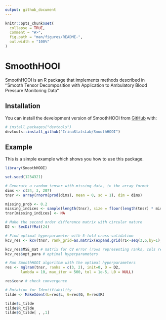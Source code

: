 ```yaml
---
output: github_document
---
```


<!-- README.md is generated from README.Rmd. Please edit that file -->

```r
knitr::opts_chunk$set(
  collapse = TRUE,
  comment = "#>",
  fig.path = "man/figures/README-",
  out.width = "100%"
)
```

# SmoothHOOI

<!-- badges: start -->

<!-- badges: end -->

SmoothHOOI is an R package that implements methods described in ''Smooth Tensor Decomposition with Application to Ambulatory Blood Pressure Monitoring Data''

## Installation

You can install the development version of SmoothHOOI from [GitHub](https://github.com/) with:

``` r
# install.packages("devtools")
devtools::install_github("IrinaStatsLab/SmoothHOOI")
```

## Example

This is a simple example which shows you how to use this package.

```r
library(SmoothHOOI)

set.seed(1234321)

# Generate a random tensor with missing data, in the array format
dims <- c(24, 3, 207)
tnsr <- array(rnorm(prod(dims), mean = 0, sd = 1), dim = dims)

missing_prob <- 0.2
missing_indices <- sample(length(tnsr), size = floor(length(tnsr) * missing_prob))
tnsr[missing_indices] <- NA
```

```r
# Make the second order difference matrix with circular nature
D2 <- SecDiffMat(24)
```

```r
# Find optimal hyperparameter with 5-fold cross-validation
kcv_res <- kcv(tnsr, rank_grid=as.matrix(expand.grid(r1<-seq(3,6,by=1), r2<-c(2,3))), lambda_seq=seq(1,10,by=1), k=5, L0=NULL, D=D2, tol=0.01, max_iter=500, init=0)

kcv_res$MSE_mat # matrix for CV error (rows representing ranks, cols representing lambda)
kcv_res$opt_para # optimal hyperparameters
```

```r
# Run SmoothHOOI algorithm with the optimal hyperparameters
res <- mglram(tnsr, ranks = c(3, 2), init=0, D = D2,
       lambda = 10, max_iter = 500, tol = 1e-5, L0 = NULL)

res$conv # check convergence
```

```r
# Rotation for Identifiability
tilde <- MakeIdent(L=res$L, G=res$G, R=res$R)

tilde$L_tilde
tilde$R_tilde
tilde$G_tilde[ , ,1]
```

